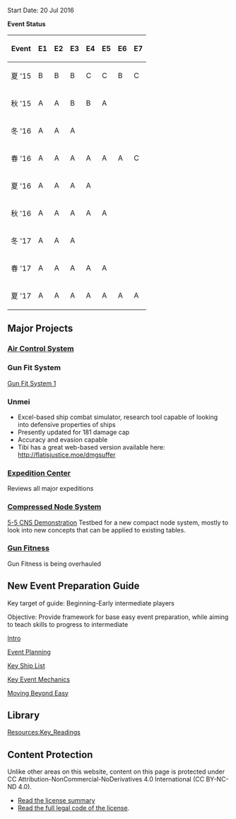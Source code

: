 Start Date: 20 Jul 2016

'''Event Status'''
{| class="wikitable"
|-
! Event !! E1 !! E2 !! E3 !! E4 !! E5 !! E6 !! E7
|-
| 夏 '15 || B || B || B || C || C || B || C
|-
| 秋 '15 || A || A || B || B || A 
|-
| 冬 '16 || A || A || A
|-
| 春 '16 || A || A || A || A || A || A || C
|-
| 夏 '16 || A || A || A || A
|-
| 秋 '16 || A || A || A || A || A 
|-
| 冬 '17 || A || A || A
|-
| 春 '17 || A || A || A || A || A
|-
| 夏 '17 || A || A || A || A || A || A || A
|}

==Major Projects==

===[[Template:AirControlSystem|Air Control System]]===
{{AirControlSystem
| Map = Map Name
| Fleet = Fleet Here
| AS = 0
| Notes = Comments on other nodes
}}

===Gun Fit System===

[[Template:GunFitSystem|Gun Fit System 1]]
===Unmei===
* Excel-based ship combat simulator, research tool capable of looking into defensive properties of ships 
* Presently updated for 181 damage cap
* Accuracy and evasion capable
* Tibi has a great web-based version available here: http://flatisjustice.moe/dmgsuffer

===[[Sandbox/expedition|Expedition Center]]===
Reviews all major expeditions

===[[Sandbox/NewNodes|Compressed Node System]]===
[[Sandbox/5-5 New Node Demo| 5-5 CNS Demonstration]]
Testbed for a new compact node system, mostly to look into new concepts that can be applied to existing tables.

===[[Sandbox/Gun Fit Bonuses|Gun Fitness]]===
Gun Fitness is being overhauled

==New Event Preparation Guide==

Key target of guide: Beginning-Early intermediate players

Objective: Provide framework for base easy event preparation, while aiming to teach skills to progress to intermediate

[[Sandbox/New Guide Introduction|Intro]]

[[Sandbox/Event Planning|Event Planning]]

[[Sandbox/Key Ships|Key Ship List]]

[[Sandbox/Key Mechanics|Key Event Mechanics]]

[[Sandbox/Beyond Easy|Moving Beyond Easy]]

==Library==
[[Resources:Key_Readings]]

==Content Protection==

Unlike other areas on this website, content on this page is protected under CC Attribution-NonCommercial-NoDerivatives 4.0 International (CC BY-NC-ND 4.0).

* [https://creativecommons.org/licenses/by-nc-nd/4.0/ Read the license summary]
* [https://creativecommons.org/licenses/by-nc-nd/4.0/legalcode Read the full legal code of the license].